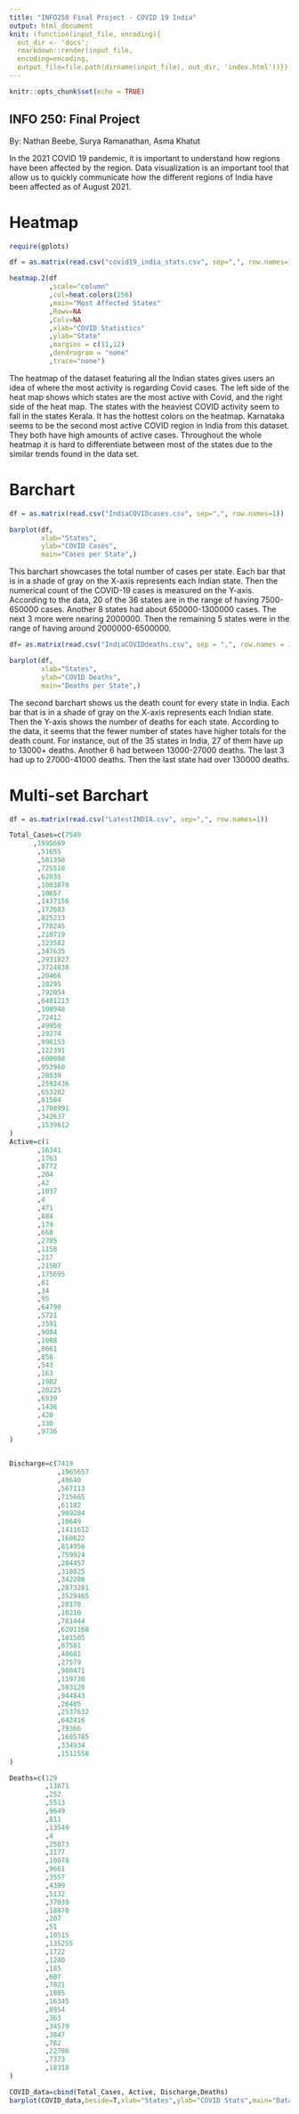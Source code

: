 ```yaml
---
title: "INFO250 Final Project - COVID 19 India"
output: html_document
knit: (function(input_file, encoding){
  out_dir <- 'docs';
  rmarkdown::render(input_file,
  encoding=encoding,
  output_file=file.path(dirname(input_file), out_dir, 'index.html'))})
---
```


```r
knitr::opts_chunk$set(echo = TRUE)
```

## INFO 250: Final Project
By: Nathan Beebe, Surya Ramanathan, Asma Khatut

In the 2021 COVID 19 pandemic, it is important to understand how regions have been affected by the region.  Data visualization is an important tool that allow us to quickly communicate how the different regions of India have been affected as of August 2021.


# Heatmap

```r
require(gplots)

df = as.matrix(read.csv("covid19_india_stats.csv", sep=",", row.names=1))

heatmap.2(df
          ,scale="column"
          ,col=heat.colors(256)
          ,main="Most Affected States"
          ,Rowv=NA
          ,Colv=NA
          ,xlab="COVID Statistics"
          ,ylab="State"
          ,margins = c(11,12)
          ,dendrogram = "none"
          ,trace="none")
```

The heatmap of the dataset featuring all the Indian states gives users an idea of where the most activity is regarding Covid cases.  The left side of the heat map shows which states are the most active with Covid, and the right side of the heat map.
The states with the heaviest COVID activity seem to fall in the states Kerala.  It has the hottest colors on the heatmap.  Karnataka seems to be the second most active COVID region in India from this dataset.  They both have high amounts of active cases.  Throughout the whole heatmap it is hard to differentiate between most of the states due to the similar trends found in the data set.

# Barchart

```r
df = as.matrix(read.csv("IndiaCOVIDcases.csv", sep=",", row.names=1))

barplot(df,
        xlab="States",
        ylab="COVID Cases",
        main="Cases per State",)
```

This barchart showcases the total number of cases per state. Each bar that is in a shade of gray on the X-axis represents each Indian state. Then the numerical count of the COVID-19 cases is measured on the Y-axis. According to the data, 20 of the 36 states are in the range of having 7500-650000 cases. Another 8 states had about 650000-1300000 cases. The next 3 more were nearing 2000000. Then the remaining 5 states were in the range of having around 2000000-6500000.

```r
df= as.matrix(read.csv("IndiaCOVIDdeaths.csv", sep = ",", row.names = 1))

barplot(df,
        xlab="States",
        ylab="COVID Deaths",
        main="Deaths per State",)
```

The second barchart shows us the death count for every state in India. Each bar that is in a shade of gray on the X-axis represents each Indian state. Then the Y-axis shows the number of deaths for each state. According to the data, it seems that the fewer number of states have higher totals for the death count. For instance, out of the 35 states in India, 27 of them have up to 13000+ deaths. Another 6 had between 13000-27000 deaths. The last 3 had up to 27000-41000 deaths. Then the last state had over 130000 deaths.

# Multi-set Barchart

```r
df = as.matrix(read.csv("LatestINDIA.csv", sep=",", row.names=1))

Total_Cases=c(7549
      ,1995669
       ,51655
       ,581398
       ,725518
       ,62035
       ,1003870
       ,10657
       ,1437156
       ,172683
       ,825213
       ,770245
       ,210719
       ,323582
       ,347635
       ,2931827
       ,3724030
       ,20466
       ,10295
       ,792054
       ,6401213
       ,108948
       ,72412
       ,49950
       ,29274
       ,996153
       ,122391
       ,600008
       ,953960
       ,28830
       ,2592436
       ,653202
       ,81584
       ,1708991
       ,342637
       ,1539612
)
Active=c(1
       ,16341
       ,1763
       ,8772
       ,204
       ,42
       ,1037
       ,4
       ,471
       ,884
       ,179
       ,660
       ,2705
       ,1158
       ,217
       ,21507
       ,175695
       ,81
       ,34
       ,95
       ,64790
       ,5721
       ,3591
       ,9084
       ,1088
       ,8661
       ,856
       ,543
       ,163
       ,1982
       ,20225
       ,6939
       ,1436
       ,420
       ,330
       ,9736
)


Discharge=c(7419
            ,1965657
            ,49640
            ,567113
            ,715665
            ,61182
            ,989284
            ,10649
            ,1411612
            ,168622
            ,814956
            ,759924
            ,204457
            ,318025
            ,342286
            ,2873281
            ,3529465
            ,20178
            ,10210
            ,781444
            ,6201168
            ,101505
            ,67581
            ,40681
            ,27579
            ,980471
            ,119730
            ,583120
            ,944843
            ,26485
            ,2537632
            ,642416
            ,79366
            ,1685785
            ,334934
            ,1511558
)

Deaths=c(129
         ,13671
         ,252
         ,5513
         ,9649
         ,811
         ,13549
         ,4
         ,25073
         ,3177
         ,10078
         ,9661
         ,3557
         ,4399
         ,5132
         ,37039
         ,18870
         ,207
         ,51
         ,10515
         ,135255
         ,1722
         ,1240
         ,185
         ,607
         ,7021
         ,1805
         ,16345
         ,8954
         ,363
         ,34579
         ,3847
         ,782
         ,22786
         ,7373
         ,18318
)

COVID_data=cbind(Total_Cases, Active, Discharge,Deaths)
barplot(COVID_data,beside=T,xlab="States",ylab="COVID Stats",main="Data of Each State")
```

